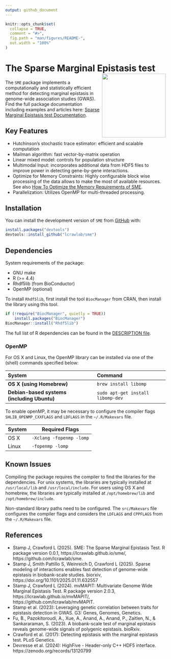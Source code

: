 ```yaml
---
output: github_document
---
```

<!-- README.md is generated from README.Rmd. Please edit that file -->
<!-- You'll still need to render `README.Rmd` regularly, to keep `README.md`
up-to-date.
`devtools::build_readme()` is handy for this. -->

```r
knitr::opts_chunk$set(
  collapse = TRUE,
  comment = "#>",
  fig.path = "man/figures/README-",
  out.width = "100%"
)
```

# The Sparse Marginal Epistasis test <img src="man/figures/logo.png" align="right" height="200" alt="" />

<!-- badges: start -->
<!-- badges: end -->

The `SME` package implements a computationally and statistically efficient method
for detecting marginal epistasis in genome-wide association studies (GWAS).
Find the full package documentation including examples and articles here:
[Sparse Marginal Epistasis test Documentation](https://lcrawlab.github.io/sme/).

## Key Features

-	Hutchinson's stochastic trace estimator: efficient and scalable computation
- Mailman algorithm: fast vector-by-matrix operation
-	Linear mixed model: controls for population structure
- Multimodal Input: incorporates additional data from HDF5 files to improve power in
  detecting gene-by-gene interactions.
-	Optimize for Memory Constraints: Highly configurable block wise processing of the
  data allows to make the most of available resources. See also
  [How To Optimize the Memory Requirements of SME](articles/tutorial-memory-optimization.html).
-	Parallelization: Utilizes OpenMP for multi-threaded processing.

## Installation

You can install the development version of `SME` from [GitHub](https://github.com/)
with:

``` r
install.packages("devtools")
devtools::install_github("lcrawlab/sme")
```

## Dependencies

System requirements of the package:

- GNU make
- R (>= 4.4)
- Rhdf5lib (from BioConductor)
- OpenMP (optional)

To install `Rhdf5lib`, first install the tool `BiocManager` from CRAN, then install
the library using this tool.

```r
if (!require("BiocManager", quietly = TRUE))
    install.packages("BiocManager")
BiocManager::install("Rhdf5lib")
```

The full list of R dependencies can be found in the
[DESCRIPTION file](https://github.com/lcrawlab/sme/blob/main/DESCRIPTION).

### OpenMP

For OS X and Linux, the OpenMP library can be installed via one of the (shell)
commands specified below:

| System                                    | Command                           |
|:------------------------------------------|:----------------------------------|
| **OS X (using Homebrew)**                 | `brew install libomp`             |
|**Debian-based systems (including Ubuntu)**| `sudo apt-get install libomp-dev` |


To enable openMP, it may be necessary to configure the compiler flags
`SHLIB_OPENMP_CXXFLAGS` and `LDFLAGS` in the `~/.R/Makevars` file.

| System  | Required Flags          |
|---------|-------------------------|
| OS X    | `-Xclang -fopenmp -lomp`|
| Linux   | `-fopenmp -lomp`        |

## Known Issues

Compiling the package requires the compiler to find the libraries for the
dependencies. For unix systems, the libraries are typically installed at
`/usr/local/lib` and `/usr/local/include`. For users using OS X and homebrew, the
libraries are typically installed at `/opt/homebrew/lib` and `/opt/homebrew/include`.

Non-standard library paths need to be configured. The `src/Makevars` file
configures the compiler flags and considers the `LDFLAGS` and `CPPFLAGS` from the
`~/.R/Makevars` file.

## References
- Stamp J, Crawford L (2025). SME: The Sparse Marginal Epistasis Test. R package 
  version 0.0.1, https://lcrawlab.github.io/sme/, https://github.com/lcrawlab/sme.
- Stamp J, Smith Pattillo S, Weinreich D, Crawford L (2025). Sparse modeling of 
  interactions enables fast detection of genome-wide epistasis in biobank-scale 
  studies. biorxiv, https://doi.org/10.1101/2025.01.11.632557
- Stamp J, Crawford L (2024). mvMAPIT: Multivariate Genome Wide Marginal Epistasis
  Test. R package version 2.0.3, https://lcrawlab.github.io/mvMAPIT/,
  https://github.com/lcrawlab/mvMAPIT.
-	Stamp et al. (2023): Leveraging genetic correlation between traits for epistasis
  detection in GWAS. G3: Genes, Genomes, Genetics.
- Fu, B., Pazokitoroudi, A., Xue, A., Anand, A., Anand, P., Zaitlen, N., &
  Sankararaman, S. (2023). A biobank-scale test of marginal epistasis reveals
  genome-wide signals of polygenic epistasis. bioRxiv.
-	Crawford et al. (2017): Detecting epistasis with the marginal epistasis test.
  PLoS Genetics.
- Devresse et al. (2024): HighFive - Header-only C++ HDF5 interface.
  https://zenodo.org/records/13120799
